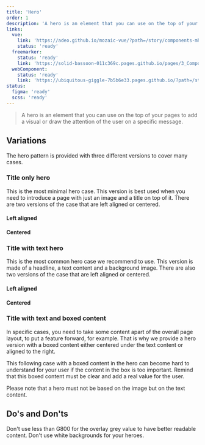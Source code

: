 ```yaml
---
title: 'Hero'
order: 1
description: 'A hero is an element that you can use on the top of your pages to add a visual or draw the attention of the user on a specific message.'
links:
  vue:
    link: 'https://adeo.github.io/mozaic-vue/?path=/story/components-mhero'
    status: 'ready'
  freemarker:
    status: 'ready'
    link: 'https://solid-bassoon-011c369c.pages.github.io/pages/3_Components/hero/'
  webComponent:
    status: 'ready'
    link: 'https://ubiquitous-giggle-7b5b6e33.pages.github.io/?path=/story/components-hero'
status:
  figma: 'ready'
  scss: 'ready'
---
```


> A hero is an element that you can use on the top of your pages to add a visual or draw the attention of the user on a specific message.

## Variations

The hero pattern is provided with three different versions to cover many cases.

### Title only hero

This is the most minimal hero case. This version is best used when you need to introduce a page with just an image and a title on top of it. There are two versions of the case that are left aligned or centered.

#### Left aligned

<Story id="content-hero--default" height="400" />

#### Centered

<Story id="content-hero--title-centered" height="400" />

### Title with text hero

This is the most common hero case we recommend to use. This version is made of a headline, a text content and a background image. There are also two versions of the case that are left aligned or centered.

#### Left aligned

<Story id="content-hero--with-content" height="400" />

#### Centered

<Story id="content-hero--centered-content" height="400" />

### Title with text and boxed content

In specific cases, you need to take some content apart of the overall page layout, to put a feature forward, for example. That is why we provide a hero version with a boxed content either centered under the text content or aligned to the right.

<Highlight type="tips" title="Good to know">

This following case with a boxed content in the hero can become hard to understand for your user if the content in the box is too important. Remind that this boxed content must be clear and add a real value for the user.

</Highlight>

<Story id="content-hero--boxed-content" height="700" />

<Highlight type="warning" title="Be aware">

Please note that a hero must not be based on the image but on the text content.

</Highlight>

## Do's and Don'ts

<HintItem dont>
  Don't use less than G800 for the overlay grey value to have better readable
  content.
</HintItem>
<HintItem dont>Don't use white backgrounds for your heroes.</HintItem>
